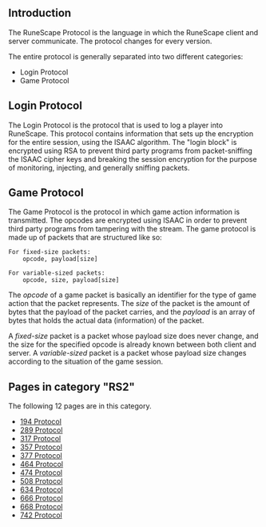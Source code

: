 == Introduction ==

The RuneScape Protocol is the language in which the RuneScape client and server communicate. The protocol changes for every version.

The entire protocol is generally separated into two different categories:

* Login Protocol
* Game Protocol

== Login Protocol ==

The Login Protocol is the protocol that is used to log a player into RuneScape. This protocol contains information that sets up the encryption for the entire session, using the ISAAC algorithm. The "login block" is encrypted using RSA to prevent third party programs from packet-sniffing the ISAAC cipher keys and breaking the session encryption for the purpose of monitoring, injecting, and generally sniffing packets.

== Game Protocol ==

The Game Protocol is the protocol in which game action information is transmitted. The opcodes are encrypted using ISAAC in order to prevent third party programs from tampering with the stream. The game protocol is made up of packets that are structured like so:

<pre>
For fixed-size packets:
	opcode, payload[size]

For variable-sized packets:
	opcode, size, payload[size]
</pre>

The ''opcode'' of a game packet is basically an identifier for the type of game action that the packet represents. The ''size'' of the packet is the amount of bytes that the payload of the packet carries, and the ''payload'' is an array of bytes that holds the actual data (information) of the packet.

A ''fixed-size'' packet is a packet whose payload size does never change, and the size for the specified opcode is already known between both client and server. A ''variable-sized'' packet is a packet whose payload size changes according to the situation of the game session.
<!-- DO NOT EDIT BELOW THIS LINE, OR CHANGE THIS COMMENT, CODE AUTOMATICALLY GENERATED BY category.sh -->
== '''Pages in category "RS2"''' ==
The following 12 pages are in this category.
* [[194 Protocol]]
* [[289 Protocol]]
* [[317 Protocol]]
* [[357 Protocol]]
* [[377 Protocol]]
* [[464 Protocol]]
* [[474 Protocol]]
* [[508 Protocol]]
* [[634 Protocol]]
* [[666 Protocol]]
* [[668 Protocol]]
* [[742 Protocol]]
